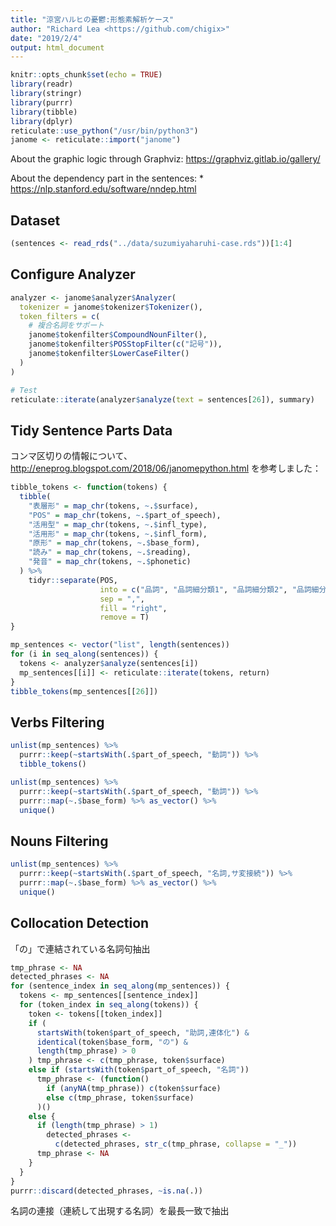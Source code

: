 ```yaml
---
title: "涼宮ハルヒの憂鬱:形態素解析ケース"
author: "Richard Lea <https://github.com/chigix>"
date: "2019/2/4"
output: html_document
---
```


```r
knitr::opts_chunk$set(echo = TRUE)
library(readr)
library(stringr)
library(purrr)
library(tibble)
library(dplyr)
reticulate::use_python("/usr/bin/python3")
janome <- reticulate::import("janome")
```

About the graphic logic through Graphviz:
<https://graphviz.gitlab.io/gallery/>

About the dependency part in the sentences:
* <https://nlp.stanford.edu/software/nndep.html>

## Dataset

```r
(sentences <- read_rds("../data/suzumiyaharuhi-case.rds"))[1:4]
```

## Configure Analyzer

```r
analyzer <- janome$analyzer$Analyzer(
  tokenizer = janome$tokenizer$Tokenizer(),
  token_filters = c(
    # 複合名詞をサポート
    janome$tokenfilter$CompoundNounFilter(),
    janome$tokenfilter$POSStopFilter(c("記号")),
    janome$tokenfilter$LowerCaseFilter()
  )
)

# Test
reticulate::iterate(analyzer$analyze(text = sentences[26]), summary)
```

## Tidy Sentence Parts Data

コンマ区切りの情報について、<http://eneprog.blogspot.com/2018/06/janomepython.html> を参考しました：
```r
tibble_tokens <- function(tokens) {
  tibble(
    "表層形" = map_chr(tokens, ~.$surface),
    "POS" = map_chr(tokens, ~.$part_of_speech),
    "活用型" = map_chr(tokens, ~.$infl_type),
    "活用形" = map_chr(tokens, ~.$infl_form),
    "原形" = map_chr(tokens, ~.$base_form),
    "読み" = map_chr(tokens, ~.$reading),
    "発音" = map_chr(tokens, ~.$phonetic)
  ) %>%
    tidyr::separate(POS, 
                    into = c("品詞", "品詞細分類1", "品詞細分類2", "品詞細分類3"),
                    sep = ",",
                    fill = "right",
                    remove = T)
}
```

```r
mp_sentences <- vector("list", length(sentences))
for (i in seq_along(sentences)) {
  tokens <- analyzer$analyze(sentences[i])
  mp_sentences[[i]] <- reticulate::iterate(tokens, return)
}
tibble_tokens(mp_sentences[[26]])
```

## Verbs Filtering

```r
unlist(mp_sentences) %>%
  purrr::keep(~startsWith(.$part_of_speech, "動詞")) %>%
  tibble_tokens()
```

```r
unlist(mp_sentences) %>%
  purrr::keep(~startsWith(.$part_of_speech, "動詞")) %>%
  purrr::map(~.$base_form) %>% as_vector() %>%
  unique()
```

## Nouns Filtering

```r
unlist(mp_sentences) %>%
  purrr::keep(~startsWith(.$part_of_speech, "名詞,サ変接続")) %>%
  purrr::map(~.$base_form) %>% as_vector() %>%
  unique()
```

## Collocation Detection

「の」で連結されている名詞句抽出

```r
tmp_phrase <- NA
detected_phrases <- NA
for (sentence_index in seq_along(mp_sentences)) {
  tokens <- mp_sentences[[sentence_index]]
  for (token_index in seq_along(tokens)) {
    token <- tokens[[token_index]]
    if (
      startsWith(token$part_of_speech, "助詞,連体化") &
      identical(token$base_form, "の") &
      length(tmp_phrase) > 0
    ) tmp_phrase <- c(tmp_phrase, token$surface)
    else if (startsWith(token$part_of_speech, "名詞"))
      tmp_phrase <- (function()
        if (anyNA(tmp_phrase)) c(token$surface)
        else c(tmp_phrase, token$surface)
      )()
    else {
      if (length(tmp_phrase) > 1)
        detected_phrases <- 
          c(detected_phrases, str_c(tmp_phrase, collapse = "_"))
      tmp_phrase <- NA
    }
  }
}
purrr::discard(detected_phrases, ~is.na(.))
```

名詞の連接（連続して出現する名詞）を最長一致で抽出


